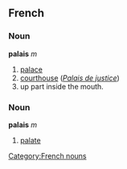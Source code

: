 ==French==
===Noun===
'''palais''' ''m''

# [[palace]]
# [[courthouse]] (''[[Palais de justice]]'')
# up part inside the mouth.

===Noun===
'''palais''' ''m''

# [[palate]]

[[Category:French nouns]]